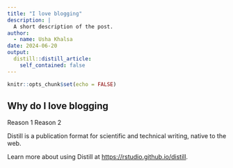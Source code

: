 ```yaml
---
title: "I love blogging"
description: |
  A short description of the post.
author:
  - name: Usha Khalsa
date: 2024-06-20
output:
  distill::distill_article:
    self_contained: false
---
```



```r
knitr::opts_chunk$set(echo = FALSE)
```
## Why do I love blogging
Reason 1
Reason 2


Distill is a publication format for scientific and technical writing, native to the web.

Learn more about using Distill at <https://rstudio.github.io/distill>.


